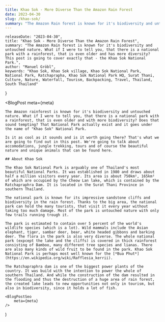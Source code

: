 ```yaml
---
title: Khao Sok - More Diverse Than the Amazon Rain Forest
date: 2023-04-30
slug: /khao-sok/
summary: "The Amazon Rain forest is known for it's biodiversity and untouched nature. What if I were to tell you, that there is a national park with a rainforest, that is even older and has more diversity? This post is going to cover exactly that - the Khao Sok National Park."
---
```



    releaseDate: "2023-04-30",
    title: "Khao Sok - More Diverse Than the Amazon Rain Forest",
    summary: "The Amazon Rain forest is known for it's biodiversity and untouched nature. What if I were to tell you, that there is a national park with a rainforest, that is even older and has more diversity? This post is going to cover exactly that - the Khao Sok National Park.",
    author: "Manuel Gröbl",
    keywords: "Khao Sok, Khao Sok village, Khao Sok National Park, National Park, Ratchaprapha, Khao Sok National Park HQ, Surat Thani, Culture, Nature, Waterfall, Tourism, Backpacking, Travel, Thailand, South Thailand"
}

<BlogPost 
    meta={meta}
>

    The Amazon rainforest is known for it's biodiversity and untouched nature. What if I were to tell you, that there is a national park with a rainforest, that is even older and with more biodiversity? Does that sound tempting? That National Park actually exist and it goes under the name of "Khao Sok" National Park.

    Is it as cool as it sounds and is it worth going there? That's what we are going to find out in this post. We're going to talk about accomodations, jungle trekking, tours and of course the beautiful nature and unique animals that can be found here.

    ## About Khao Sok

    The Khao Sok National Park is arguably one of Thailand's most beautiful National Parks. It was established in 1980 and draws about half a million visitors every year. Its area is about 750km², 165km² of which are occupied by the Cheow Lan lake, which is contained by the Ratchapraphra Dam. It is located in the Surat Thani Province in southern Thailand.

    The national park is known for its impressive sandstone cliffs and biodiversity in the rain forest. Thanks to the big area, the national park can hold the many tourists, that visit it every year without taking too much damage. Most of the park is untouched nature with only few trails running trough it. 

    The park is estimated to contain over 5 percent of the world's wildlife species (which is a lot). Wild mammals include the Asian elephant, tiger, sambar deer, bear, white headed gibbons and barking deer. The flora in the park is also very diverse. The whole national park (expcept the lake and the cliffs) is covered in thick rainforest consisting of Bamboo, many different tree species and lianas. There are also many kinds of wild fruit to be found in the park. Khao Sok National Park is perhaps most well known for the [*Bua Phut*](https://en.wikipedia.org/wiki/Rafflesia_kerrii).

    The Ratchapraphra dam is one of the biggest power plants of the country. It was build with the intention to power the whole of southern Thailand. And while the construction of the dam resulted in the flooding and thus the destruction of a huge area of rain forest, the created lake leads to new opportunities not only in tourism, but also in biodiversity, since it holds a lot of fish.

</BlogPost>

    <BlogPostSeo 
        meta={meta}
    />
)